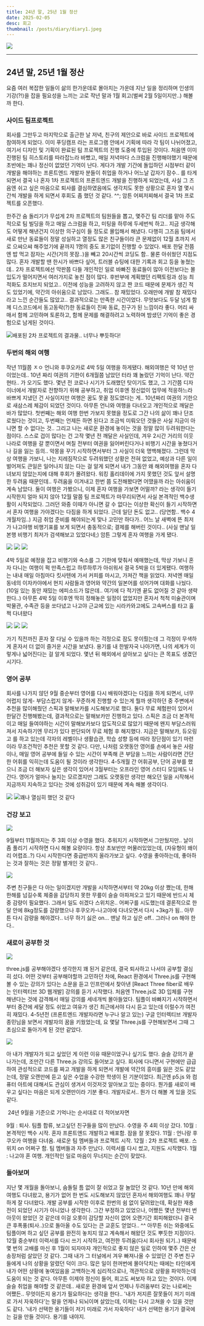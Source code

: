 ```yaml
---
title: 24년 말, 25년 1월 정산
date: 2025-02-05
desc: 회고
thumbnail: /posts/diary/diary1.jpeg
---
```


![](/posts/diary/diary1.jpeg)

---

## 24년 말, 25년 1월 정산

요즘 여러 복잡한 일들이 삶의 한가운데로 몰아치는 가운데 
지난 일을 정리하며 인생의 기강(?!)을 잡을 필요성을 느끼는 고로
작년 말과 1월 회고(벌써 2월 5일이지만..) 해볼까 한다. 


### 사이드 팀프로젝트

회사를 그만두고 마지막으로 출근한 날 저녁, 친구의 제안으로 바로 사이드 프로젝트에 참여하게 되었다. 이미 푸딩캠프 라는 프로그램 안에서 기획에 따라 각 팀이 나뉘어졌고, 여기서 디자인 및 기획이 완료된 팀 프로젝트의 진행 도중에 투입된 것이다. 처음엔 이미 진행된 팀 히스토리를 따라잡느라 바빴고, 매일 저녁마다 스크럼을 진행해야했기 때문에 초반에는 꽤나 정신이 없었던 기억이 난다. 게다가 개발 기간에 돌입하던 시점부터 같이 개발을 해야하는 프론트엔드 개발자 분들이 취업을 하거나 어느날 갑자기 잠수.. 를 타게 되면서 결국 나 혼자 1차 프로젝트의 프론트엔드 개발을 진행하게 되었는데, 사실 그 즈음엔 쉬고 싶은 마음으로 퇴사를 결심하였음에도 생각치도 못한 상황으로 혼자 열 몇시간씩 개발을 하게 되면서 후회도 좀 했던 것 같다. ^^; 암튼 어찌저찌해서 결국 1차 프로젝트를 오픈했다. 

한주간 숨 돌리기가 무섭게 2차 프로젝트의 팀원들을 뽑고, 몇주간 팀 리더를 맡아 주도적으로 팀 빌딩을 하고 매일 스크럼을 하고, 미팅을 하루에 두세번씩 하고.. 지금 생각해도 어떻게 해낸건지 이상한 의구심이 들 정도로 몰입해서 해냈다. 다행히 그즈음 팀에서 새로 만난 동료들이 정말 성실하고 열정도 많은 친구들이라 큰 문제없이 12월 초까지 서로 으쌰으쌰 해주었기에 끝까지 1명의 중도 포기없이 진행할 수 있었다. 배포 한달 전쯤엔 밥 먹고 잠자는 시간(거의 못잠..)을 빼고 20시간씩 코딩도 함.. 물론 아쉬웠던 지점도 많다. 혼자 개발할 땐 한시가 바쁘다 싶어, 트러블 슈팅에 대한 기록과 회고 등을 놓쳤는데.. 2차 프로젝트에선 막판쯤 다들 개인적인 일로 바빠진 동료들이 많아 이전보다는 몰입도가 떨어지면서 여러가지로 놓친 점이 많다. 후반부에 계획했던 리팩토링과 성능 최적화도 흐지브지 되었고.. 이전에 성능을 고려하지 않고 짠 코드 때문에 문제가 생긴 적도 있었기에, 약간의 아쉬움으로 남았다. 그래도.. 참 재밌었다. 오래만에 개발 참 재밌다 라고 느낀 순간들도 많았고.. 결과적으로는 만족한 시간이었다. 무엇보다도 두달 넘게 함께 디스코드에서 동고동락(?)한 동료들이 진짜 동료, 친구가 된 느낌이라 좋다. 머리 싸매서 함께 고민하며 토론하고, 함께 문제를 해결하려고 노력하며 밤샜던 기억이 좋은 경험으로 남게된 것이다. 

![배포된 2차 프로젝트의 결과물.. 너무나 뿌듯하다!](/posts/diary/mobile&pc.png)


### 두번의 해외 여행 

작년 11월쯤 ㅈㅇ 언니와 후쿠오카로 4박 5일 여행을 하게됐다. 해외여행은 약 10년 만이었는데.. 10년 짜리 여권의 기한이 6개월쯤 남았던 터라 꽤 놀랐던 기억이 난다. 약간 현타.. 가 오기도 했다. 몇년 전 코로나 시기가 도래했던 탓이기도 했고, 그 기간쯤 디자이너에서 개발자로 전향하기 위해 공부하고, 취업 이후엔 정신없이 업무에 적응하느라 바쁘게 지냈던 건 사실이지만 여행은 꿈도 못꿀 정도였다는 게.. 10년짜리 여권의 기한으로 새삼스레 체감이 되었던 것이다. 아무튼 언니와 여행을 다녀오고 개인적으로 깨달은 바가 많았다. 첫번째는 해외 여행 한번 가보지 못했을 정도로 그간 나의 삶이 꽤나 단조로웠다는 것이고, 두번째는 언제든 하면 된다고 조금씩 미뤄오던 것들은 사실 지금이 아니면 할 수 없다는 것.. 그리고 나는 새로운 환경에 놓이는 것을 정말 많이 두려워한다는 점이다. 스스로 겁이 많다는 건 고작 몇년 전 깨달은 사실인데, 겨우 2시간 거리의 이웃 나라로 여행을 갈 뿐이면서 며칠 전부터 여권을 잃어버린다거나 비행기 시간을 놓쳤다거나 길을 잃는 등의.. 악몽을 꾸기 시작하면서부터 그 사실이 더욱 명백해졌다. 그런데 막상 여행을 가보니, 나는 지레짐작으로 두려워했던 상황은 전혀 없었고, 예상과 다른 일이 벌어져도 큰일은 일어나지 않는 다는 걸 알게 되면서 내가 그동안 왜 해외여행을 혼자 다녀보지 않았는지에 대해 후회가 몰려왔다. 워킹 홀리데이에 가지 못했던 것도 앞서 설명한 두려움 때문인데.. 두려움을 이겨내고 한번 쯤  도전해봤다면 어땠을까 라는 아쉬움이 계속 남았다. 둘이 여행은 가봤으니, 이제 혼자 여행을 가보면 어떨까? 라는 생각이 들기 시작한지 얼마 되지 않아 12월 말쯤 팀 프로젝트가 마무리되면서 사실 본격적인 백수생활이 시작되었다. 그러던 와중 이때가 아니면 갈 수 없다는 이상한 확신이 들기 시작하면서 혼자 여행을 가야겠다는 다짐을 하게 되었다. 근데 일단 돈도 없고.. (당연함.. 백수 4개월차임..) 지금 취업 준비를 해야되는게 맞나 고민만 하다가.. 어느 날 새벽에 뜬 최저가 나고야행 비행기표를 보게 되면서 충동적으로; 결제를 해버린 것이다..  (사실 맨날 일본행 비행기 최저가 검색해보고 있었다네;) 암튼 그렇게 혼자 여행을 가게 됐다. 


![](/posts/diary/nagoya1.png)
![](/posts/diary/nagoya2.png)
![](/posts/diary/nagoya3.png)

4박 5일로 예정을 잡고 비행기와 숙소를 그 기한에 맞춰서 예매했는데, 막상 가보니 혼자 다니는 여행이 퍽 만족스럽고 하루하루가 아쉬워서 결국 5박을 더 있게됐다. 여행하는 내내 매일 아침마다 킷사텐에 가서 커피를 마시고, 가져간 책을 읽었다. 저녁엔 매일 동네의 이자카야에서 현지 사람들과 영어와 약간의 일본어를 섞어가며 대화를 나눴다. (10일 있는 동안 재밌는 에피소드가 많은데.. 여기에 다 적기엔 끝도 없어질 것 같아 생략한다..) 아무튼 4박 5일 이후엔 딱히 정해놓은 일정이 없었지만 혼자서 척척 미술관이며 박물관, 수족관 등을 쏘다녔고 나고야 근교에 있는 시라카와고에도 고속버스를 타고 훌쩍 다녀왔다

![](/posts/diary/nagoya4.png)
![](/posts/diary/nagoya5.png)
![](/posts/diary/nagoya6.png)

가기 직전까진 혼자 잘 다닐 수 있을까 하는 걱정으로 잠도 못이뤘는데 그 걱정이 무색하게 혼자서 더 없이 즐거운 시간을 보냈다. 용기를 내 한발자국 나아가면, 나의 세계가 이렇게나 넓어진다는 걸 알게 되었다. 몇년 뒤 해외에서 살아보고 싶다는 큰 목표도 생겼던 시기다.


### 영어 공부

회사를 나가지 않던 9월 중순부터 영어를 다시 배워야겠다는 다짐을 하게 되면서, 너무 어렵지 않게- 부담스럽지 않게- 꾸준하게 진행할 수 있는게 뭘까 생각하던 중 주변에서 추천을 많이해줬던 스픽과 말해보카를 시도해보기로 했다. 둘다 무료 체험판이 있어서 한달간 진행해봤는데, 결과적으로는 말해보카만 진행하고 있다. 스픽은 조금 더 본격적이고 매일 들여야하는 시간이 말해보카보다 압도적으로 많았기 때문에 왠지 부담스러워져서 지속하기엔 무리가 있다 판단되어 무료 체험 후 해지했다. 지금은 말해보카, 듀오링고 를 하고 있는데 각자의 레벨이나 생활습관, 학습 성향 등에 따라 장단점이 있기 마련이라 무조건적인 추천은 못할 것 같다. 다만, 나처럼 오랫동안 영어를 손에서 놓은 사람이나, 매일 영어 공부에 들일 수 있는 시간이 부족해 큰 부담을 느끼는 사람이라면 간단한 어휘를 익히는데 도움이 될 것이라 생각한다. 4-5개월 간 어휘공부, 단어 공부를 했으니 조금 더 해보자 싶은 생각이 있어서 3월부터는 오프라인 영어 스터디 모임에도 나간다. 영어가 얼마나 늘지는 모르겠지만 그래도 오랫동안 생각만 해오던 일을 시작해서 지금까지 지속하고 있다는 것에 성취감이 있기 때문에 계속 해볼 생각이다. 


![](/posts/diary/voca1.png)
![꽤나 열심히 했던 것 같다](/posts/diary/voca2.png)


### 건강 보고

![](/posts/diary/swim.png)

9월부터 11월까지는 주 3회 이상 수영을 했다. 추워지기 시작하면서 그만뒀지만.. 날이 좀 풀리기 시작하면 다시 해볼 요량이다. 항상 초보반만 머물러있었는데, (자유형이 왜이리 어렵죠..?) 다시 시작한다면 중급반까지 올라가보고 싶다. 수영을 좋아하는데, 좋아하는 것과 잘하는 것은 정말 별개인 것 같다.. 

![](/posts/diary/Dog.png)

주변 친구들은 다 아는 일이겠지만 개발을 시작하면서부터 약 20kg 이상 쪘는데, 한해 한해를 넘길수록 체중을 감당하지 못한 무릎이 슬슬 아파져오고 있기 때문에 반드시 체중 감량이 필요했다. 그래서 일도 쉬겠다 스위치온.. 어쩌구를 시도했는데 결론적으로 한달 안에 8kg정도를 감량했으나 후쿠오카-나고야에 다녀오면서 다시 +3kg가 됨.. 아무튼 다시 감량을 해야겠다.. 너무 하기 싫은 on... 맨날 하고 싶은 off.. 그러나 on 해야 한다.. 


### 새로이 공부한 것

![](/posts/diary/three2.png)

three.js를 공부해야겠다 생각한지 꽤 된거 같은데, 결국 퇴사하고 나서야 공부할 결심히 섰다. 어떤 것부터 공부해야할까 고민하던 차에, React 환경에서 Three.js를 구현해볼 수 있는 강의가 있다는 소문을 듣고 인프런에서 찾아낸 [React Three fiber로 배우는 인터렉티브 3D 웹개발] 강의를 듣기 시작했다. 처음엔 Three.js로 3D 입체를 구현해낸다는 것에 감격해서 매일 강의를 세네개씩 몰아들었다. 팀플이 바빠지기 시작하면서부터 중간에 세달 정도 쉬었고 여유가 생긴 최근에서야 다시 듣고 있는데 이럴수가 여전히 재밌다. 4-5년전 (프론트엔드 개발자라면 누구나 알고 있는) 구글 인터렉티브 개발자 종민님을 보면서 개발자의 꿈을 키웠었는데, 요 몇달 Three.js를 구현해보면서 그때 그 초심으로 돌아가게 된 것만 같았다. 


![](/posts/diary/threejs.png)


아 내가 개발자가 되고 싶었던 게 이런 이유 때문이었구나 싶기도 했다. 슬슬 강의가 끝나가는데, 조만간 다른 Three.js 강의도 들어보고 싶다. 회사에 다니면서 구현에만 급급하여 관성적으로 코드를 짜고 개발을 하게 되면서 개발에 약간의 흥미를 잃은 것도 같았는데, 정말 오랜만에 듣고 싶은 수업을 수강한 학생이 된 기분이었다. 최근엔 p5.js 와 컴퓨터 아트에 대해서도 관심이 생겨서 이것저것 알아보고 있는 중이다. 뭔가를 새로이 배우고 싶다는 마음은 되게 오랜만이라 기분 좋다. 개발자로서.. 뭔가 더 해볼 게 있을 것도 같다.

​
24년 9월을 기준으로 기억나는 순서대로 더 적어보자면

9월 : 퇴사. 팀플 합류, 보고싶던 친구들을 많이 만났다. 수영을 주 4회 이상 갔다.
10월 : 본격적인 백수 시작. 혼자 프론트엔드 개발하고 배포함. 잠을 잘 못잤다.
11월 : 언니랑 후쿠오카 여행을 다녀옴. 새로운 팀 멤버들과 프로젝트 시작. 
12월 : 2차 프로젝트 배포. 스위치 on 어쩌구 함. 팀 멤버들과 자주 만났다. 이력서를 다시 썼고, 지원도 시작했다.
1월 : 나고야 혼 여행. 개인적인 일로 마음이 무너지는 순간이 잦았다. 

### 돌아보며

지난 몇 개월을 돌아보니, 숨돌릴 틈 없이 잘 쉬었고 잘 놀았던 것 같다. 10년 만에 해외여행도 다녀왔고, 용기가 없어 한 번도 시도해보지 않았던 혼자서 해외여행도 꽤나 무탈하게 잘 다녀왔다. 개발 공부를 시작한 이후로 한번의 쉼 없이 달려왔는데, 확실한 재충전이 되었던 시기가 아니었나 생각한다. 그간 부정하고 있었으나, 어쨌든 몇년 전부터 번아웃이 왔었던 것 같은데 이걸 오롯이 감당할 자신이 없어 오랜기간 회피해왔더니 결국 큰 후폭풍(퇴사..)으로 돌아올 수도 있다는 큰 교훈도 얻었다.. ^^ 아무튼 쉬는 와중에도 팀플이며 하고 싶던 공부를 완전히 놓치지 않고 계속해서 해왔던 것도 뿌듯한 지점이다. 12월 중순부터 이력서를 다시 쓰기 시작하고, 여전한 두려움(다시 회사원 되기..) 때문에 몇 번의 고배를 마신 후 1월이 되자마자 개인적으로 좋지 않은 일로 인하여 몇주 간은 산송장처럼 살았던 것 같다. 그때 내가 그 터널에서 겨우 빠져나올 수 있었던 건 주변 친구들에게 나의 상황을 알렸던 덕이 크다. 많은 일이 한꺼번에 몰아닥치는 때에는 타인에게 내가 어떤 상황에 놓여있음을 고백하는게 심리적으로나, 객관적으로 상황을 파악하는데 도움이 되는 것 같다. 아무튼 이제야 정신이 들어, 회고도 써보자 하고 있는 것이다. 이제 슬슬 취업을 해야할 것 같은데.. 새로운 환경에 앞서 언제나 두려움부터 갖는 나로써는 어쨌든.. 무엇이든지 용기가 필요하다는 생각을 한다.. '내가 저지른 잘못들이 저기 미래로 가서 자욱하다'는 말을 언제나 되뇌이며 살았는데, 이제는 다시 고쳐쓸 수 있을 것만도 같다.  '내가 선택한 용기들이 저기 미래로 가서 자욱하다' 내가 선택한 용기가 결국에는 길을 만들 것이다. 용기를 내야지.


